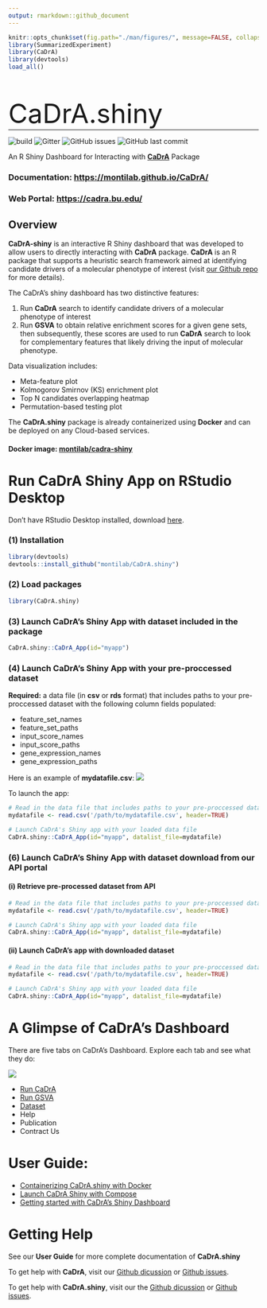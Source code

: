 ```yaml
---
output: rmarkdown::github_document
---
```


<!-- README.md is generated from README.Rmd. Please edit this file -->

<script src='https://cdn.jsdelivr.net/gh/eddymens/markdown-external-link-script@v1.0.0/main.min.js'></script>

```r
knitr::opts_chunk$set(fig.path="./man/figures/", message=FALSE, collapse = TRUE, comment="")
library(SummarizedExperiment)
library(CaDrA)
library(devtools)
load_all()
```

<p style="font-size: 40pt; front-weight: bold; padding-bottom: 0px; margin-bottom: 0;">CaDrA.shiny</p>

<hr style="padding-top: 0; margin-top: 0;">

![build](https://github.com/montilab/cadra/workflows/rcmdcheck/badge.svg)
![Gitter](https://img.shields.io/gitter/room/montilab/cadra.shiny)
![GitHub issues](https://img.shields.io/github/issues/montilab/cadra.shiny)
![GitHub last commit](https://img.shields.io/github/last-commit/montilab/cadra.shiny)

An R Shiny Dashboard for Interacting with **[CaDrA](https://montilab.github.io/CaDrA/)** Package 

### **Documentation: [https://montilab.github.io/CaDrA/](https://montilab.github.io/CaDrA/)**

### **Web Portal: [https://cadra.bu.edu/](https://cadra.bu.edu/)**

## Overview

**CaDrA-shiny** is an interactive R Shiny dashboard that was developed to allow users to directly interacting with **CaDrA** package. **CaDrA** is an R package that supports a heuristic search framework aimed at identifying candidate drivers of a molecular phenotype of interest (visit [our Github repo](https://github.com/montilab/CaDrA) for more details). 

The CaDrA's shiny dashboard has two distinctive features:

1. Run **CaDrA** search to identify candidate drivers of a molecular phenotype of interest
2. Run **GSVA** to obtain relative enrichment scores for a given gene sets, then subsequently, these scores are used to run **CaDrA** search to look for complementary features that likely driving the input of molecular phenotype. 

Data visualization includes:

- Meta-feature plot 
- Kolmogorov Smirnov (KS) enrichment plot
- Top N candidates overlapping heatmap
- Permutation-based testing plot 

The **CaDrA.shiny** package is already containerized using **Docker** and can be deployed on any Cloud-based services.

#### **Docker image: [montilab/cadra-shiny](https://hub.docker.com/r/montilab/cadra-shiny)**

# Run CaDrA Shiny App on RStudio Desktop

Don't have RStudio Desktop installed, download [here](https://posit.co/download/rstudio-desktop/).

### (1) Installation

```r
library(devtools)
devtools::install_github("montilab/CaDrA.shiny")
```

### (2) Load packages

```r
library(CaDrA.shiny)
```

### (3) Launch CaDrA's Shiny App with dataset included in the package

```r
CaDrA.shiny::CaDrA_App(id="myapp")
```

### (4) Launch CaDrA's Shiny App with your pre-proccessed dataset

**Required:** 
a data file (in **csv** or **rds** format) that includes paths to your pre-proccessed dataset with the following column fields populated:

- feature_set_names
- feature_set_paths
- input_score_names
- input_score_paths
- gene_expression_names
- gene_expression_paths

Here is an example of **mydatafile.csv**:
![](man/figures/datalist.png)

To launch the app:
```r
# Read in the data file that includes paths to your pre-proccessed dataset
mydatafile <- read.csv('/path/to/mydatafile.csv', header=TRUE)

# Launch CaDrA's Shiny app with your loaded data file
CaDrA.shiny::CaDrA_App(id="myapp", datalist_file=mydatafile)
```

### (6) Launch CaDrA's Shiny App with dataset download from our API portal

#### (i) Retrieve pre-processed dataset from API

```r
# Read in the data file that includes paths to your pre-proccessed dataset
mydatafile <- read.csv('/path/to/mydatafile.csv', header=TRUE)

# Launch CaDrA's Shiny app with your loaded data file
CaDrA.shiny::CaDrA_App(id="myapp", datalist_file=mydatafile)
```

#### (ii) Launch CaDrA's app with downloaded dataset

```r
# Read in the data file that includes paths to your pre-proccessed dataset
mydatafile <- read.csv('/path/to/mydatafile.csv', header=TRUE)

# Launch CaDrA's Shiny app with your loaded data file
CaDrA.shiny::CaDrA_App(id="myapp", datalist_file=mydatafile)
```

# A Glimpse of CaDrA's Dashboard

There are five tabs on CaDrA's Dashboard. Explore each tab and see what they do:

![](man/figures/tabs.png)

- <a href="articles/run-cadra-tab.html" target="_blank">Run CaDrA</a>
- <a href="articles/run-gsva-tab.html" target="_blank">Run GSVA</a>
- <a href="articles/dataset-tab.html" target="_blank">Dataset</a>
- Help
- Publication
- Contract Us

# User Guide:

- [Containerizing CaDrA.shiny with Docker](https://montilab.github.io/CaDrA/articles/docker.html)
- [Launch CaDrA Shiny with Compose](https://montilab.github.io/CaDrA/articles/docker-compose.html)
- [Getting started with CaDrA's Shiny Dashboard](https://montilab.github.io/CaDrA/articles/getting-started.html)

# Getting Help

See our **User Guide** for more complete documentation of **CaDrA.shiny**

To get help with **CaDrA**, visit our [Github dicussion](https://github.com/montilab/CaDrA/discussions) or [Github issues](https://github.com/montilab/CaDrA/issues).

To get help with **CaDrA.shiny**, visit our the [Github dicussion](https://github.com/montilab/CaDrA.shiny/discussions) or [Github issues](https://github.com/montilab/CaDrA.shiny/issues).


